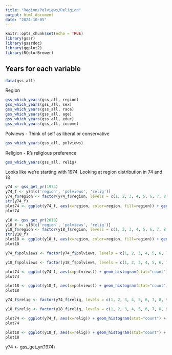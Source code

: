 ```yaml
---
title: "Region/Polviews/Religion"
output: html_document
date: "2024-10-05"
---
```


```r
knitr::opts_chunk$set(echo = TRUE)
library(gssr)
library(gssrdoc)
library(ggplot2)
library(RColorBrewer)
```

## Years for each variable

```r
data(gss_all)
```

Region

```r
gss_which_years(gss_all, region)
gss_which_years(gss_all, sex)
gss_which_years(gss_all, race)
gss_which_years(gss_all, age)
gss_which_years(gss_all, educ)
gss_which_years(gss_all, income)

```

Polviews - Think of self as liberal or conservative

```r
gss_which_years(gss_all, polviews)
```

Religion - R's religious preference

```r
gss_which_years(gss_all, relig)
```

Looks like we're starting with 1974. Looking at region distribution in 74 and 18

```r
y74 <- gss_get_yr(1974)
y74_f <- y74[c('region', 'polviews', 'relig')]
y74_f$region <- factor(y74_f$region, levels = c(1, 2, 3, 4, 5, 6, 7, 8, 9), labels = c("new england", "middle atlantic", "east north central", "west north central", "south atlantic", "east south atlantic", "west south central", "mountain", "pacific"))
str(y74_f)
plot74 <- ggplot(y74_f, aes(x=region, color=region, fill=region)) + geom_histogram(stat="count") + labs(title = "Regions in 1974", x="Region")
plot74

y18 <- gss_get_yr(2018)
y18_f <- y18[c('region', 'polviews', 'relig')]
y18_f$region <- factor(y18_f$region, levels = c(1, 2, 3, 4, 5, 6, 7, 8, 9), labels = c("new england", "middle atlantic", "east north central", "west north central", "south atlantic", "east south atlantic", "west south central", "mountain", "pacific"))
str(y18_f)
plot18 <- ggplot(y18_f, aes(x=region, color=region, fill=region)) + geom_histogram(stat="count") + labs(title = "Regions in 2018", x="Region")
plot18
```

```r
y74_f$polviews <- factor(y74_f$polviews, levels = c(1, 2, 3, 4, 5, 6, 7), labels = c("extremely liberal", "liberal", "slightly liberal", "moderate", "slightly conservative", "conservative", "extremely conservative"))

y18_f$polviews <- factor(y18_f$polviews, levels = c(1, 2, 3, 4, 5, 6, 7), labels = c("extremely liberal", "liberal", "slightly liberal", "moderate", "slightly conservative", "conservative", "extremely conservative"))

plot74 <- ggplot(y74_f, aes(x=polviews)) + geom_histogram(stat="count") + labs(title = "Political landscape in 1974", x="Political Lean")
plot74

plot18 <- ggplot(y18_f, aes(x=polviews)) + geom_histogram(stat="count") + labs(title = "Political Landscape in 2018", x="Political Lean")
plot18
```

```r
y74_f$relig <- factor(y74_f$relig, levels = c(1, 2, 3, 4, 5, 6, 7, 8, 9, 10, 11, 12, 13), labels = c("prot", "cath", "jewish", "none", "other", "bud", "hind", "eastern", "islam", "ortho", "chris", "native", "nonden"))

y18_f$relig <- factor(y18_f$relig, levels = c(1, 2, 3, 4, 5, 6, 7, 8, 9, 10, 11, 12, 13), labels = c("prot", "cath", "jewish", "none", "other", "bud", "hind", "eastern", "islam", "ortho", "chris", "native", "nonden"))

plot74 <- ggplot(y74_f, aes(x=relig)) + geom_histogram(stat="count") + labs(title = "Religion in 1974", x="Religion")
plot74

plot18 <- ggplot(y18_f, aes(x=relig)) + geom_histogram(stat="count") + labs(title = "Relogion in 2018", x="Religion")
plot18
```


y74 <- gss_get_yr(1974)
